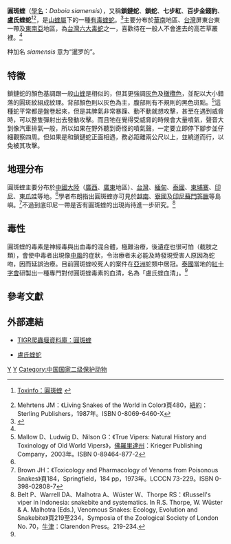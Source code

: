 {{noteTA
|T=zh-cn:圓斑蝰; zh-tw:鎖鍊蛇;
|1=zh-cn:圓斑蝰; zh-tw:鎖鍊蛇;
|2=zh-cn:爬行纲; zh-tw:爬蟲綱;
|3=zh-cn:蝰蛇科; zh-tw:蝮蛇科;
}}
{{speciesbox
| status = LC
| status_system = iucn3.1
| status_ref = <ref>{{cite encyclopedia | encyclopedia=[[國際自然保護聯盟瀕危物種紅色名錄|國際自然保護聯盟瀕危物種紅色名錄]], | publisher=[[國際自然保護聯盟|國際自然保護聯盟]] | title=Daboia siamensis | volume= | pages= | url=http://www.iucnredlist.org/details/201501/0 | access-date=2015-08-18 | archive-date=2018-09-18 | archive-url=https://web.archive.org/web/20180918184835/http://www.iucnredlist.org/details/201501/0 | dead-url=no }}</ref>
| name = 圓斑蝰
| image = Daboia-siamensis-siamese-russells-viper-thailand.jpg
| taxon=Daboia siamensis
| authority = M.A. Smith，1917
| synonyms = *''Daboia russelli formosensis'' - Maki 1931
* ''Vipera russelli siamensis'' - M.A. Smith，1917
* ''Coluber russelli siamensis'' - Oshima，1920
* ''Vipera russelli limitis'' - Mertens，1927
* ''Vipera russelli formosensis'' - Maki，1931
* ''Vipera russelii sublimitis'' - Kopstein，1936
* ''Vipera russelii formosensis'' - Klemmer，1963
* ''Vipera russelii limitis'' - Klemmer，1963
* ''Vipera russelii siamensis'' - Klemmer，1963
* ''Viper russelli siamensis'' - Sakuragawa，1979
* ''Daboia'' (''Daboia'') ''russelli limitis'' - Obst，1983
* ''Daboia'' (''Daboia'') ''russelli siamensis'' - Obst，1983
* ''Vipera russelli siamensis'' - Nakada, Nakada, Ito & Inoue，1984
* ''Vipera russelli burmanus'' - Muang Muang Aye ''In'' Gopalakrishnakone & Tan，1987
* ''Daboia russelli siamensis'' - Golay et al.，1993<ref name="McD99">McDiarmid RW、Campbell JA、Touré T：《Snake Species of the World: A Taxonomic and Geographic Reference, vol. 1》頁511，Herpetologists' League，1999年。ISBN 1-893777-00-6</ref>}}

'''圓斑蝰'''（[[學名|學名]]：''Daboia siamensis''），又稱'''鎖鏈蛇'''、'''鎖蛇'''、'''七步紅'''、'''百步金錢豹'''、'''盧氏蝰蛇'''<ref name="MAV-E">{{en}}[http://www.toxinfo.org/antivenoms/indication/DABOIA_RUSSELII_SIAMENSIS.html Toxinfo：圓斑蝰] {{Wayback|url=http://www.toxinfo.org/antivenoms/indication/DABOIA_RUSSELII_SIAMENSIS.html |date=20090615160558 }}</ref><ref name="Meh87">Mehrtens JM：《Living Snakes of the World in Color》頁480，[[紐約|紐約]]：Sterling Publishers，1987年。ISBN 0-8069-6460-X</ref>，是[[山蝰屬|山蝰屬]]下的一種[[毒蛇|有毒]][[蝰蛇|蝰蛇]]。<ref name="ITIS">{{ITIS|ID=635239|taxon=''Daboia russelii siamensis''|year=2006|date=23 October}}</ref>主要分布於[[中國|華南]]地區、[[台灣|台灣]]屏東台東一帶及[[東南亞|東南亞]]地區，為[[台灣六大毒蛇|台灣六大毒蛇]]之一，喜歡待在一般人不會進去的高芒草叢裡。<ref name="McD99"/>

种加名 ''siamensis'' 意为“暹罗的”。

==特徵==

鎖鏈蛇的顏色基調跟一般[[山蝰|山蝰]]是相似的，但其更強調[[灰色|灰色]]及[[橄欖色|橄欖色]]，並配以大小錯落的圓斑紋組成紋理。背部顏色則以灰色為主，腹部則有不規則的黑色斑點。<ref name="Mal03">Mallow D、Ludwig D、Nilson G：《True Vipers: Natural History and Toxinology of Old World Vipers》，[[佛羅里達州|佛羅里達州]]：Krieger Publishing Company，2003年。ISBN 0-89464-877-2</ref>這種蛇平常都是盤卷起來，但是其脾氣非常暴躁、動不動就想攻擊，甚至在遇到威脅時，可以整隻彈射出去發動攻擊。而且牠在覺得受威脅的時候會大量噴氣，聲音大到像汽車排氣一般，所以如果在野外聽到奇怪的噴氣聲，一定要立即停下腳步並仔細觀察四周。但如果是和鎖鏈蛇正面相遇，務必距離兩公尺以上，並繞道而行，以免被其攻擊。

==地理分布==
圓斑蝰主要分布於[[中國大陸|中國大陸]]（[[廣西|廣西]]、[[廣東|廣東]]地區）、[[台灣|台灣]]、[[緬甸|緬甸]]、[[泰國|泰國]]、[[柬埔寨|柬埔寨]]、[[印尼|印尼]]、東[[爪哇|爪哇]]等地。<ref name="McD99"/>學者布朗指出圓斑蝰亦可見於[[越南|越南]]、[[寮國|寮國]]及[[印尼|印尼]][[蘇門答臘|蘇門答臘]]等島嶼。<ref name="Bro73">Brown JH：《Toxicology and Pharmacology of Venoms from Poisonous Snakes》頁184，Springfield，184 pp，1973年。LCCCN 73-229。ISBN 0-398-02808-7</ref>不過到底印尼一帶是否有圓斑蝰的出現尚待進一步研究。<ref name="Bel97">Belt P、Warrell DA、Malhotra A、Wüster W、Thorpe RS：《Russell's viper in Indonesia: snakebite and systematics. In R.S. Thorpe, W. Wüster & A. Malhotra (Eds.), Venomous Snakes: Ecology, Evolution and Snakebite》頁219至234，Symposia of the Zoological Society of London No. 70，[[牛津|牛津]]：Clarendon Press。219-234.</ref>

==毒性==
圓斑蝰的毒素是神經毒與出血毒的混合體，極難治療，後遺症也很可怕（截肢之類），會使中毒者出現像[[中風|中風]]的症狀，令治療者未必能及時發現受害人原因為蛇吻，因而延誤治療。目前圓斑蝰咬死人的案件在[[亞洲|亞洲]]蛇類中居冠。[[泰國|泰國]]當地的[[紅十字會|紅十字會]]研製出一種專門對付圓斑蝰毒素的血清，名為「盧氏蝰血清」。<ref name="MAV-E"/>

== 參考文獻 ==
{{reflist}}

==外部連結==
*{{en}}[http://reptile-database.reptarium.cz/species.php?genus=Daboia&species=russelii TIGR爬蟲堰資料庫：圓斑蝰] {{Wayback|url=http://reptile-database.reptarium.cz/species.php?genus=Daboia&species=russelii |date=20110312115005 }}
*{{en}}[https://web.archive.org/web/20061022044200/http://www.globaljuggler.net/photos/displayimage.php?pos=-1112 盧氏蝰蛇]
{{Commons|Daboia siamensis}}
{{Taxonbar|from=Q3011597}}

[[Category:山蝰属|Y]]
[[Category:_1917年描述的动物|Y]]
[[Category:中国国家二级保护动物|Category:中国国家二级保护动物]]